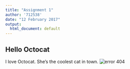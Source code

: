 ```yaml
---
title: "Assignment 1"
author: '712538'
date: "12 February 2017"
output:
  html_document: default
---
```

## Hello Octocat
I love Octocat. She's the coolest cat in town.
![error 404](https://dl.dropboxusercontent.com/u/11805474/painblogr/biostats/images/octocat.png)
